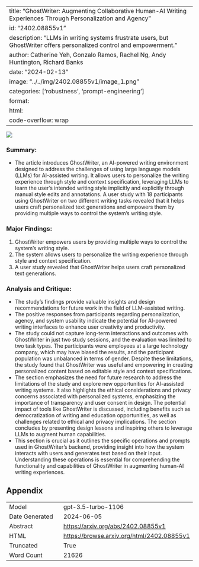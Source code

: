
---
title: "GhostWriter: Augmenting Collaborative Human-AI Writing Experiences Through Personalization and Agency"
id: "2402.08855v1"
description: "LLMs in writing systems frustrate users, but GhostWriter offers personalized control and empowerment."
author: Catherine Yeh, Gonzalo Ramos, Rachel Ng, Andy Huntington, Richard Banks
date: "2024-02-13"
image: "../../img/2402.08855v1/image_1.png"
categories: ['robustness', 'prompt-engineering']
format:
  html:
    code-overflow: wrap
---

![](../../img/2402.08855v1/image_1.png)

### Summary:
- The article introduces GhostWriter, an AI-powered writing environment designed to address the challenges of using large language models (LLMs) for AI-assisted writing. It allows users to personalize the writing experience through style and context specification, leveraging LLMs to learn the user's intended writing style implicitly and explicitly through manual style edits and annotations. A user study with 18 participants using GhostWriter on two different writing tasks revealed that it helps users craft personalized text generations and empowers them by providing multiple ways to control the system's writing style.

### Major Findings:
1. GhostWriter empowers users by providing multiple ways to control the system's writing style.
2. The system allows users to personalize the writing experience through style and context specification.
3. A user study revealed that GhostWriter helps users craft personalized text generations.

### Analysis and Critique:
- The study's findings provide valuable insights and design recommendations for future work in the field of LLM-assisted writing.
- The positive responses from participants regarding personalization, agency, and system usability indicate the potential for AI-powered writing interfaces to enhance user creativity and productivity.
- The study could not capture long-term interactions and outcomes with GhostWriter in just two study sessions, and the evaluation was limited to two task types. The participants were employees at a large technology company, which may have biased the results, and the participant population was unbalanced in terms of gender. Despite these limitations, the study found that GhostWriter was useful and empowering in creating personalized content based on editable style and context specifications.
- The section emphasizes the need for future research to address the limitations of the study and explore new opportunities for AI-assisted writing systems. It also highlights the ethical considerations and privacy concerns associated with personalized systems, emphasizing the importance of transparency and user consent in design. The potential impact of tools like GhostWriter is discussed, including benefits such as democratization of writing and education opportunities, as well as challenges related to ethical and privacy implications. The section concludes by presenting design lessons and inspiring others to leverage LLMs to augment human capabilities.
- This section is crucial as it outlines the specific operations and prompts used in GhostWriter's backend, providing insight into how the system interacts with users and generates text based on their input. Understanding these operations is essential for comprehending the functionality and capabilities of GhostWriter in augmenting human-AI writing experiences.

## Appendix

|          |          |
|----------|----------|
| Model     | gpt-3.5-turbo-1106       |
| Date Generated     | 2024-06-05       |
| Abstract | [https://arxiv.org/abs/2402.08855v1](https://arxiv.org/abs/2402.08855v1)        |
| HTML     | [https://browse.arxiv.org/html/2402.08855v1](https://browse.arxiv.org/html/2402.08855v1)       |
| Truncated       | True       |
| Word Count       | 21626       |